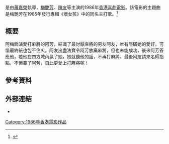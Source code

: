 {{Infobox Film
| name = 壞女孩
| original_name = {{lang|en|''Why, Why, Tell Me Why''}}
| director = [[蕭嘉榮|蕭嘉榮]]
| producer = 
| producer_2 =
| writer =
| starring = [[梅艷芳|梅艷芳]]、[[陳友|陳友]]
| maintheme = 愛情、喜劇
| production_company = 大榮電影公司
| released = {{film date|1986|3|9}}
| runtime = 88分鐘
| country = {{英屬香港電影}}
| language = [[粵語|粵語]]
}}
{{engname|《壞女孩》|''Why, Why, Tell Me Why''}}是由[[蕭嘉榮|蕭嘉榮]]執導，[[梅艷芳|梅艷芳]]、[[陳友|陳友]]等主演的1986年[[香港|香港]][[喜劇電影|喜劇電影]]。該電影的主題曲是梅艷芳在1985年發行專輯《壞女孩》中的同名主打歌。<ref>{{cite news |title=梅艷芳不顧禁忌硬來 被陸封殺7年 |url=https://hk.news.yahoo.com/%E6%A2%85%E8%89%B7%E8%8A%B3%E4%B8%8D%E9%A1%A7%E7%A6%81%E5%BF%8C%E7%A1%AC%E4%BE%86-%E8%A2%AB%E9%99%B8%E5%B0%81%E6%AE%BA7%E5%B9%B4-030000904.html |accessdate=2022-05-23 |archive-date=2022-05-23 |archive-url=https://web.archive.org/web/20220523021857/https://hk.news.yahoo.com/%E6%A2%85%E8%89%B7%E8%8A%B3%E4%B8%8D%E9%A1%A7%E7%A6%81%E5%BF%8C%E7%A1%AC%E4%BE%86-%E8%A2%AB%E9%99%B8%E5%B0%81%E6%AE%BA7%E5%B9%B4-030000904.html }}</ref>

==概要==
阿梅飾演愛打麻將的阿芳，結識了最討厭麻將的男友阿友，唯有隱瞞她的愛好，可惜最終紙也包不住火。阿友出盡法寶令阿芳放棄麻將，但也未能成功，後來阿芳答應他，若他在四方城內贏了她，她就聽他的話，不再打麻將。最後阿友請來名師指點，不但贏了阿芳，自此更愛上打麻將呢！

== 參考資料 ==
{{reflist}}

== 外部連結 ==
* {{Imdb title|tt0091226}}

{{梅艷芳}}
[[Category:1986年香港電影作品|Category:1986年香港電影作品]]